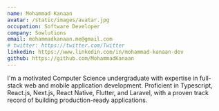```yaml
---
name: Mohammad Kanaan
avatar: /static/images/avatar.jpg
occupation: Software Developer
company: Sowlutions
email: mohammadkanaan.me@gmail.com
# twitter: https://twitter.com/Twitter
linkedin: https://www.linkedin.com/in/mohammad-kanaan-dev
github: https://github.com/MohammadKanaan
---
```


I'm a motivated Computer Science undergraduate with expertise in full-stack web and mobile application development. Proficient in Typescript, React.js, Next.js, React Native, Flutter, and Laravel, with a proven track record of building production-ready applications.